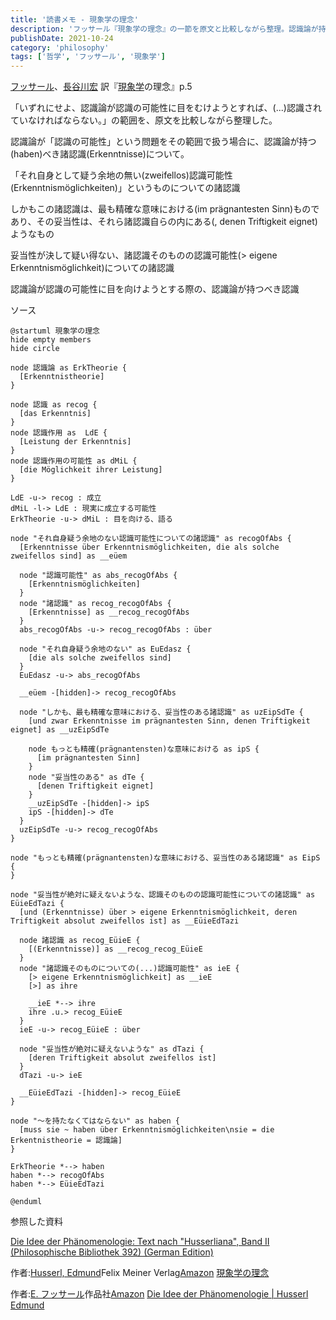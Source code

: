 ```yaml
---
title: '読書メモ - 現象学の理念'
description: 'フッサール『現象学の理念』の一節を原文と比較しながら整理。認識論が持つべき認識についての分析'
publishDate: 2021-10-24
category: 'philosophy'
tags: ['哲学', 'フッサール', '現象学']
---
```


[フッサール](http://d.hatena.ne.jp/keyword/%A5%D5%A5%C3%A5%B5%A1%BC%A5%EB)、[長谷川宏](http://d.hatena.ne.jp/keyword/%C4%B9%C3%AB%C0%EE%B9%A8) 訳『[現象学](http://d.hatena.ne.jp/keyword/%B8%BD%BE%DD%B3%D8)の理念』p.5

「いずれにせよ、認識論が認識の可能性に目をむけようとすれば、(...)認識されていなければならない。」の範囲を、原文を比較しながら整理した。

認識論が「認識の可能性」という問題をその範囲で扱う場合に、認識論が持つ(haben)べき諸認識(Erkenntnisse)について。

「それ自身として疑う余地の無い(zweifellos)認識可能性(Erkenntnismöglichkeiten)」というものについての諸認識

しかもこの諸認識は、最も精確な意味における(im prägnantesten Sinn)ものであり、その妥当性は、それら諸認識自らの内にある(, denen Triftigkeit eignet)ようなもの

妥当性が決して疑い得ない、諸認識そのものの認識可能性(> eigene Erkenntnismöglichkeit)についての諸認識

認識論が認識の可能性に目を向けようとする際の、認識論が持つべき認識

  ソース

```plantuml
@startuml 現象学の理念
hide empty members
hide circle

node 認識論 as ErkTheorie {
  [Erkenntnistheorie]
}

node 認識 as recog {
  [das Erkenntnis]
}
node 認識作用 as  LdE {
  [Leistung der Erkenntnis]
}
node 認識作用の可能性 as dMiL {
  [die Möglichkeit ihrer Leistung]
}

LdE -u-> recog : 成立
dMiL -l-> LdE : 現実に成立する可能性
ErkTheorie -u-> dMiL : 目を向ける、語る

node "それ自身疑う余地のない認識可能性についての諸認識" as recogOfAbs {
  [Erkenntnisse über Erkenntnismöglichkeiten, die als solche zweifellos sind] as __eüem

  node "認識可能性" as abs_recogOfAbs {
    [Erkenntnismöglichkeiten]
  }
  node "諸認識" as recog_recogOfAbs {
    [Erkenntnisse] as __recog_recogOfAbs
  }
  abs_recogOfAbs -u-> recog_recogOfAbs : über

  node "それ自身疑う余地のない" as EuEdasz {
    [die als solche zweifellos sind]
  }
  EuEdasz -u-> abs_recogOfAbs

  __eüem -[hidden]-> recog_recogOfAbs

  node "しかも、最も精確な意味における、妥当性のある諸認識" as uzEipSdTe {
    [und zwar Erkenntnisse im prägnantesten Sinn, denen Triftigkeit eignet] as __uzEipSdTe

    node もっとも精確(prägnantensten)な意味における as ipS {
      [im prägnantesten Sinn]
    }
    node "妥当性のある" as dTe {
      [denen Triftigkeit eignet]
    }
    __uzEipSdTe -[hidden]-> ipS
    ipS -[hidden]-> dTe
  }
  uzEipSdTe -u-> recog_recogOfAbs
}

node "もっとも精確(prägnantensten)な意味における、妥当性のある諸認識" as EipS {
}

node "妥当性が絶対に疑えないような、認識そのものの認識可能性についての諸認識" as EüieEdTazi {
  [und (Erkenntnisse) über > eigene Erkenntnismöglichkeit, deren Triftigkeit absolut zweifellos ist] as __EüieEdTazi

  node 諸認識 as recog_EüieE {
    [(Erkenntnisse)] as __recog_recog_EüieE
  }
  node "諸認識そのものについての(...)認識可能性" as ieE {
    [> eigene Erkenntnismöglichkeit] as __ieE
    [>] as ihre

    __ieE *--> ihre
    ihre .u.> recog_EüieE
  }
  ieE -u-> recog_EüieE : über

  node "妥当性が絶対に疑えないような" as dTazi {
    [deren Triftigkeit absolut zweifellos ist]
  }
  dTazi -u-> ieE

  __EüieEdTazi -[hidden]-> recog_EüieE
}

node "〜を持たなくてはならない" as haben {
  [muss sie ~ haben über Erkenntnismöglichkeiten\nsie = die Erkentnistheorie = 認識論]
}

ErkTheorie *--> haben
haben *--> recogOfAbs
haben *--> EüieEdTazi

@enduml
```

参照した資料

[](https://www.amazon.co.jp/exec/obidos/ASIN/B01CPB8AV2/hatena-blog-22/)[Die Idee der Phänomenologie: Text nach "Husserliana", Band II (Philosophische Bibliothek 392) (German Edition)](https://www.amazon.co.jp/exec/obidos/ASIN/B01CPB8AV2/hatena-blog-22/)

作者:[Husserl, Edmund](http://d.hatena.ne.jp/keyword/Husserl%2C%20Edmund)Felix Meiner Verlag[Amazon](https://www.amazon.co.jp/exec/obidos/ASIN/B01CPB8AV2/hatena-blog-22/)
[](https://www.amazon.co.jp/exec/obidos/ASIN/4878932775/hatena-blog-22/)[現象学の理念](https://www.amazon.co.jp/exec/obidos/ASIN/4878932775/hatena-blog-22/)

作者:[E. フッサール](http://d.hatena.ne.jp/keyword/E.%20%A5%D5%A5%C3%A5%B5%A1%BC%A5%EB)作品社[Amazon](https://www.amazon.co.jp/exec/obidos/ASIN/4878932775/hatena-blog-22/)
[Die Idee der Phänomenologie | Husserl Edmund](https://ophen.org/pub-108118)
